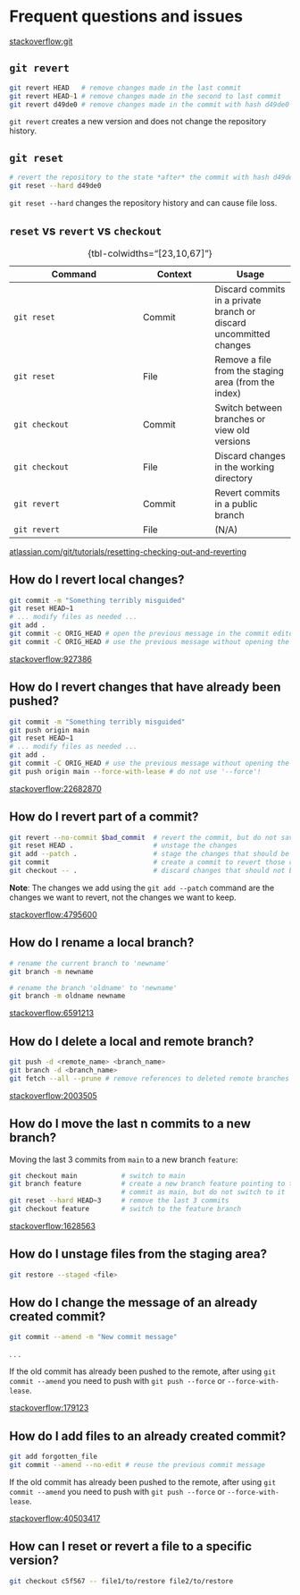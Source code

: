 # Frequent questions and issues {#common-issues}


:::footer
[stackoverflow:git](https://stackoverflow.com/questions/tagged/git?tab=votes&pagesize=100&sort=MostVotes)
:::



## `git revert`
```zsh
git revert HEAD   # remove changes made in the last commit
git revert HEAD~1 # remove changes made in the second to last commit
git revert d49de0 # remove changes made in the commit with hash d49de0
```

::: {.myinfo}
`git revert` creates a new version and does not change the repository history.
:::

## `git reset`

```zsh
# revert the repository to the state *after* the commit with hash d49de0
git reset --hard d49de0
```

::: {.warning}
`git reset --hard` changes the repository history and can cause file loss.
:::

## `reset` vs `revert` vs `checkout`

| Command        | Context | Usage | 
|----------------|---------|----------|
| `git reset`    | Commit  | Discard commits in a private branch or discard uncommitted changes |
| `git reset`    | File    | Remove a file from the staging area (from the index) |
| `git checkout` | Commit  | Switch between branches or view old versions |
| `git checkout` | File    | Discard changes in the working directory |
| `git revert`   | Commit  | Revert commits in a public branch |
| `git revert`   | File    | (N/A) |

: {tbl-colwidths="[23,10,67]"}

:::footer
[atlassian.com/git/tutorials/resetting-checking-out-and-reverting](https://www.atlassian.com/git/tutorials/resetting-checking-out-and-reverting)
:::

## How do I revert local changes?

```bash
git commit -m "Something terribly misguided"
git reset HEAD~1
# ... modify files as needed ...
git add .
git commit -c ORIG_HEAD # open the previous message in the commit editor
git commit -C ORIG_HEAD # use the previous message without opening the commit editor
```

:::footer
[stackoverflow:927386](https://stackoverflow.com/a/927386/1606707)
:::

## How do I revert changes that have already been pushed?

```bash
git commit -m "Something terribly misguided"
git push origin main
git reset HEAD~1
# ... modify files as needed ...
git add .
git commit -C ORIG_HEAD # use the previous message without opening the commit editor
git push origin main --force-with-lease # do not use '--force'!
```

:::footer
[stackoverflow:22682870](https://stackoverflow.com/q/22682870/1606707)
:::

## How do I revert part of a commit?

```bash
git revert --no-commit $bad_commit  # revert the commit, but do not save changes
git reset HEAD .                    # unstage the changes
git add --patch .                   # stage the changes that should be *reverted*
git commit                          # create a commit to revert those changes
git checkout -- .                   # discard changes that should not be reverted
```

::: {.fontsize-080}
**Note**: The changes we add using the `git add --patch` command are the changes we want to revert, not the changes we want to keep.
:::

:::footer
[stackoverflow:4795600](https://stackoverflow.com/q/4795600/1606707)
:::

## How do I rename a local branch?

```bash
# rename the current branch to 'newname'
git branch -m newname

# rename the branch 'oldname' to 'newname'
git branch -m oldname newname
```

:::footer
[stackoverflow:6591213](https://stackoverflow.com/q/6591213/1606707)
:::

## How do I delete a local and remote branch?

```bash
git push -d <remote_name> <branch_name>
git branch -d <branch_name>
git fetch --all --prune # remove references to deleted remote branches
```

:::footer
[stackoverflow:2003505](https://stackoverflow.com/q/2003505/1606707)
:::

## How do I move the last n commits to a new branch?

Moving the last 3 commits from `main` to a new branch `feature`:

```bash
git checkout main           # switch to main
git branch feature          # create a new branch feature pointing to the same
                            # commit as main, but do not switch to it
git reset --hard HEAD~3     # remove the last 3 commits
git checkout feature        # switch to the feature branch
```

:::footer
[stackoverflow:1628563](https://stackoverflow.com/q/1628563/1606707)
:::

## How do I unstage files from the staging area?

```bash
git restore --staged <file>
```

## How do I change the message of an already created commit?

```bash
git commit --amend -m "New commit message"
```

. . .

::: {.warning}
If the old commit has already been pushed to the remote, after using `git commit --amend` you need to push with `git push --force` or `--force-with-lease`.
:::

:::footer
[stackoverflow:179123](https://stackoverflow.com/q/179123/1606707)
:::

## How do I add files to an already created commit?

```bash
git add forgotten_file
git commit --amend --no-edit # reuse the previous commit message
```

::: {.warning}
If the old commit has already been pushed to the remote, after using `git commit --amend` you need to push with `git push --force` or `--force-with-lease`.
:::

:::footer
[stackoverflow:40503417](https://stackoverflow.com/q/40503417/1606707)
:::

## How can I reset or revert a file to a specific version?

```bash
git checkout c5f567 -- file1/to/restore file2/to/restore
```
